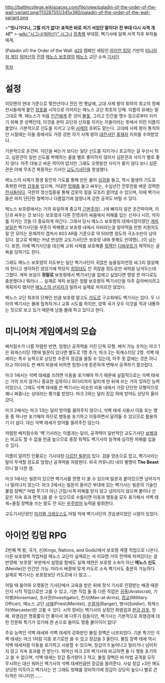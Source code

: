 http://battlecollege.wikispaces.com/file/view/paladin-of-the-order-of-the-wall-variant.png/113287551/345x380/paladin-of-the-order-of-the-wall-variant.png

>'''"빗나가다니, 그럴 리가 없다! 표적은 바로 저기 서있단 말이다! 전 부대 다시 사격 개시!"'''
>-[[wiki:"시그나(워머신)" 시그나]] [[장총병]] 부대장, 벽기사에 일제 사격 직후 부하들에게.

(Paladin of) the Order of the Wall. [[d20]] 캠페인 세팅인 [[아이언 킹덤]] 기반의 [[미니어처 게임]] [[워머신]]의 [[진영]] [[메노스 보호령]]의 [[메노스]] 교단 소속 [[기사단]].

[[목차]]
= 설정 =
이모렌의 현대 기준으로 몇천년이나 전인 먼 옛날에, 고대 사제 왕이 휘하의 최고의 정예 전사들에게 붙인 [[칭호]]를 시작으로 이어지는 메노스 교단 최초의 단체. 이름의 유래는 말 그대로 벽. 메노스가 처음 [[인간]]에게 준 것이 [[불꽃]], 그리고 인간을 맹수 등으로부터 지키기 위해 준 성벽인데, 이것을 본따 교단과 신자를 지키는 자들이라는 뜻에서 이런 이름이 붙었다. 기본적으로 신도를 지키고 고위 [[사제]]의 호위도 맡는다. 고대에 사제 왕이 통치하던 시절에는 이들 중에서도 가장 강한 자가 사제 왕의 [[대전사]]인 [[미카엘 크레오스#s-4|중재자]] 지위를 수여받았다.

기본적으로 온건파. 이단을 써는거 보다는 일단 신도를 지키거나 포교하는 걸 우선시 하고, 심문관이 일반 신도를 박해하는 꼴을 별로 좋아하지 않아서 심문관과 사이가 별로 좋지 않다. 아주 대놓고 싸운 적이야 없지만 그래도 오랫동안 사이가 좋지 않다 보니 심문관은 아예 무조건 복종하는 기사인 [[교도기사단]]을 창설했다.

메노스의 사제가 평생 동안의 기도를 통해 만든 불의 [[성검]]을 들고, 역시 필생의 기도로 축복한 마법 [[갑옷]]을 입으며, 거대한 [[방패]]를 들고 싸우는, 수십년간 전투만을 배운 강력한 [[전사]]들이다. 극한의 정신집중을 통해 갑옷의 힘을 모조리 끌어낼 수 있으며, 이때 벽기사들은 마치 단단한 철벽이나 다름없기에 엄청나게 강한 공격도 버틸 수 있다. 

메노스 보호령에서는 거의 유일하게 종교적 [[근본주의]](…)에 빠지지 않은 온건파이며, 이단과 싸우는 것 보다는 보호령과 다른 진영과의 싸움에서 피해를 입는 신자나 시민, 약자를 지키는 것을 더 중요하게 여긴다. 그래서 당시 메노스 보호령의 대제사장이였던 [[게릭 보일]]은 벽기사단을 꾸준히 박해했고 보호령 내에서 자비라는걸 알아먹을 만한 지원자도 잘 안 모이는 문제까지 겹쳐서 603 AR을 기준으로 약 500명 정도의 극소수만이 남아있다. 참고로 박해는 커녕 번성한 교도기사단은 보호령 내에 못해도 만여명(…)이 넘는다. 또한, 아예 벽기사단을 대신해 고위 사제를 보호해줄 [[스팀잭|워잭]]인 [[디바우트]]가 제작되는 굴욕을 당하기도 한다.

그래도 메노스 보호령의 지도부는 일단 벽기사단이 귀찮은 놈들일지언정 싸그리 말살해야 한다고 생각하진 않았기에 적당히 [[징징]]대도 안 귀찮을 정도로만 세력을 남겨두는데 그쳤다. 게릭 보일이 '''정말로''' 보호령에서 벽기사단을 없애고 싶었다면 명령 한 마디로도 충분했다나 뭐라나…. 실제로 게릭 보일은 정말 보호령의 벽기사단을 아주 갈아버리려고 계획까지 했지만 [[메노스의 선지자]]가 말려서 실제로 저지르진 않았다.

메노스 교단 최초의 단체인 만큼 보호령 말고도 [[카도르 제국|카도르]] 구교회에도 벽기사는 있다. 두 나라의 벽기사는 몰래 접촉하거나 교류 시도를 하지만, 양쪽 국가 모두 이것을 적과 내통하는 짓으로 보고 있기 때문에 남들 몰래 하고 있다고 한다.


= 미니어처 게임에서의 모습 =
배치점수가 나름 저렴한 반면, 엄청난 공격력을 가진 단독 모형. 배치 가능 숫자는 마크 1은 워캐스터당 1명에 빌몬이 있다면 별도로 1명 추가, 마크 2는 워캐스터당 2명. 석벽 태세라는 특수 능력으로 상당한 수준의 장갑을 올릴 수 있는데, 아주 못 없애는 것은 아니라고 하더라도 싼 배치 비용에 비하면 엄청나게 튼튼하게 변해서 공격하기 껄끄럽다. 

마크 1에서는 석벽 태세를 쓰려면 이동을 포기해야 하기 때문에 실질적으로는 석벽 태세는 거의 쓰지 않거나 중요한 길목이나 외다리까지 달리게 한 뒤에 쓰는 거의 잊혀진 능력이었으나, 그때도 석벽 태세를 쓴 벽기사는 비슷한 비용 내에서 가장 단단한 모형이므로 꽤나 짜증나는 상대라는 평가를 받았다. 마크 2와는 달리 장갑 외에 방어도 상당히 올라갔다.

마크 2에서는 마크 1과는 달리 방어를 올려주지 않으나, 석벽 태세 사용시 이동 또는 행동 중 하나만 포기해야 하므로 행동을 포기하고 이동하면서 달려들 수 있으므로 활용하기 더 쉽다. 대신 석벽 태세가 방어를 올려주진 않는다.

저렴한 배치점수와 '벽'기사라는 이름과는 달리, 공격력이 일반적인 교도기사단 [[보병]]과는 비교도 할 수 없을 만큼 높으므로 중장 워잭도 벽기사의 일격에 심각한 피해를 입을 수 있다.

이름이 알려진 인물로는 기사대장 [[다르탄 빌몬]]이 있다. 검을 양손으로 잡고, 벽기사라는 말이 무색할 정도로 엄청난 공격력을 자랑한다. 외국 커뮤니티 내의 별명이 '''The Beast'''라니 말 다한 셈. 

마크 1에서는 빌몬이 있으면 벽기사를 한명 더 쓸 수 있으며 빌몬과 붙어있으면 넘어지거나 밀려나지 않는다. 마크 2에서는 빌몬이 들어간 부대에 있는 벽기사는 빌몬의 기술인 불침 장벽[* 마법 무기가 아닌 근접/사격 피해를 받지 않고 넘어지지 않으며 불이나 산 같은 지속 효과 면역.]을 쓸 수 있으므로 수틀리면 이동과 행동을 모두 포기해서 석벽 태세+불침 장벽을 쓰는 말도 안 되는 [[우주방어]] 능력을 발휘한다.

교도기사단장인 [[미카엘 크레오스]]도 어릴 적에 벽기사단의 견습생이었던 시절이 있었다.

= 아이언 킹덤 RPG =
2번째 책 왕, 국가, 신(Kings, Nations, and Gods)에서 보호령 계열 직업으로 나온다. 다른 보호령쪽 직업처럼 메노스 교단이 실제로는 서 이모렌 거의 전역에 퍼져있다는 걸 반영해 '보호령' 부분에서 설명을 함에도 실제 제한은 보호령 소속이 아닌 '''메노스 신도'''(Menite)인 인간만 가능. 따라서 배경에 맞게 카도르 소속 벽기사도 충분히 가능하다. 실제로 벽기사는 보호령보단 카도르에 더 많고….

어릴 때 들어와 오랫동안 기사단에서 교육을 받은 뒤에 정식 기사로 인정받는 배경 때문인지 시작 직업으로만 고를 수 있고, 기본 직업 둘 중 다른 직업은 [[귀족]](Aristocrat), 기마병(Horseman), 조사관(Investigator), 전사(Man-at-Arms), [[장교]](Millitary Officer), 메노스 교단 [[사제]](Priest(Menite)), [[레인저|순찰자]](Ranger), 병사(Soldier), 워캐스터(Warcaster)만 고를 수 있다. 시작 장비는 벽기사의 상징인 화염검과 [[판금 갑옷]], 방패. 화염검은 명중률이 안 좋아서 꽤 다루기 힘들지만, 벽기사는 기본적으로 화염검에 대한 전문화 특기가 있기에 한 손으로 들어도 명중 불이익이 없다!

주요 능력인 석벽 태세와 석벽 태세의 강화판인 불침 장벽은 너프되었다. 기본 특기인 석벽 태세는 마크 1처럼 이동 포기로만 쓸 수 있고 장갑을 3 올린다. 불침 장벽 태세 역시 석벽 태세처럼 이동을 포기하고 사용할 수 있으며, 장갑이 5 늘어나고 밀리거나 넘어지지 않고 지속 효과를 안 받는다. 워머신 마크 2의 벽기사와 비교하면 둘 다 행동 포기하고 쓸 수 없으며, 석벽 태세는 장갑 증가량이 2 적고, 불침 장벽은 비 마법 공격을 모두 무시하는 대신 워머신 벽기사의 석벽 태세만큼만 장갑을 올려준다. 사실 장갑 +3만 해도 상당한 이득이고 벽기사는 안 그래도 방패를 장비하기에 장갑이 상당히 높으니 별로 큰 타격은 아니지만…….



